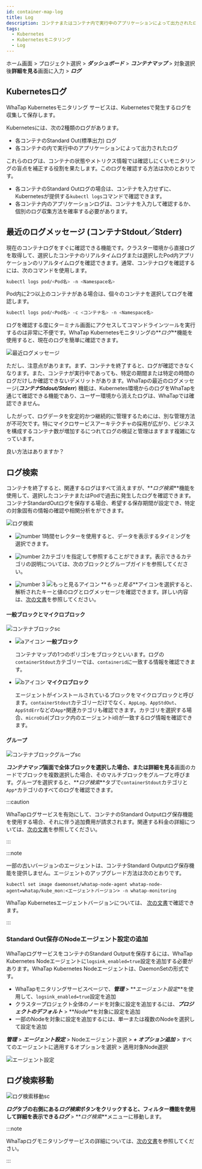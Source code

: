```yaml
---
id: container-map-log
title: Log
description: コンテナまたはコンテナ内で実行中のアプリケーションによって出力されたログをすぐに確認できます。
tags:
  - Kubernetes
  - Kubernetesモニタリング
  - Log
---
```


ホーム画面 > プロジェクト選択 > **_ダッシュボード_** > **_コンテナマップ_** > 対象選択後**詳細を見る**画面に入力 > **_ログ_**

## Kubernetesログ

WhaTap Kubernetesモニタリング サービスは、Kubernetesで発生するログを収集して保存します。 

<!-- 

실시간으로 발생하는 로그는 컨테이너 ***Stdout/Stderr*** 탭의 최근 로그 메시지와 ***로그 검색*** 탭을 통해 조회할 수 있습니다. >

-->

Kubernetesには、次の2種類のログがあります。

-   各コンテナのStandard Out(標準出力) ログ
-   各コンテナの内で実行中のアプリケーションによって出力されたログ

これらのログは、コンテナの状態やメトリクス情報では確認しにくいモニタリングの盲点を補正する役割を果たします。このログを確認する方法は次のとおりです。

-   各コンテナのStandard Outログの場合は、コンテナを入力せずに、Kubernetesが提供する`kubectl logs`コマンドで確認できます。
-   各コンテナ内のアプリケーションログは、コンテナを入力して確認するか、個別のログ収集方法を確率する必要があります。

## 最近のログメッセージ (コンテナStdout／Stderr)

現在のコンテナログをすぐに確認できる機能です。クラスター環境から直接ログを取得して、選択したコンテナのリアルタイムログまたは選択したPod内アプリケーションのリアルタイムログを確認できます。通常、コンテナログを確認するには、次のコマンドを使用します。

```bash
kubectl logs pod/<Pod名> -n <Namespace名>
```

Pod内に2つ以上のコンテナがある場合は、個々のコンテナを選択してログを確認します。

```bash
kubectl logs pod/<Pod名> -c <コンテナ名> -n <Namespace名>
```

ログを確認する度にターミナル画面にアクセスしてコマンドラインツールを実行するのは非常に不便です。WhaTap Kubernetesモニタリングの**_ログ_**機能を使用すると、現在のログを簡単に確認できます。 

![最近ログメッセージ](/img/k8s-container-log.png)

ただし、注意点があります。まず、コンテナを終了すると、ログが確認できなくなります。また、コンテナが実行中であっても、特定の期間または特定の時間のログだけしか確認できないデメリットがあります。WhaTapの最近のログメッセージ(**_コンテナStdout/Stderr_**) 機能は、Kubernetes環境からのログをWhaTapを通じて確認できる機能であり、ユーザー環境から消えたログは、WhaTapでは確認できません。 

したがって、ログデータを安定的かつ継続的に管理するためには、別な管理方法が不可欠です。特にマイクロサービスアーキテクチャの採用が広がり、ビジネスを構成するコンテナ数が増加するにつれてログの検証と管理はますます複雑になっています。

良い方法はありますか？

## ログ検索

コンテナを終了すると、関連するログはすべて消えますが、**_ログ検索_**機能を使用して、選択したコンテナまたはPodで過去に発生したログを確認できます。コンテナStandardOutログを保存する場合、希望する保存期間が設定でき、特定の対象固有の情報の確認や相関分析をができます。 

![ログ検索](/img/k8s-log-search.png)

-   ![number 1](/img/number-01.png)時間セレクターを使用すると、データを表示するタイミングを選択できます。 

-   ![number 2](/img/number-02.png)カテゴリを指定して参照することができます。表示できるカテゴリの説明については、次のブロックとグループガイドを参照してください。

-   ![number 3](/img/number-03.png) ![もっと見るアイコン](/img/ic-caret-right.svg) **_もっと見る_**アイコンを選択すると、解析されたキーと値のログとログメッセージを確認できます。詳しい内容は、[次の文書](../log/log-search)を参照してください。

#### 一般ブロックとマイクロブロック

![コンテナブロックsc](/img/k8s-block.png)

-   ![aアイコン](/img/char-a.svg) **一般ブロック**

    コンテナマップの1つのポリゴンをブロックといいます。ログの`containerStdout`カテゴリーでは、`containerid`に一致する情報を確認できます。

-   ![bアイコン](/img/char-b.svg) **マイクロブロック**

    エージェントがインストールされているブロックをマイクロブロックと呼びます。`containerStdout`カテゴリーだけでなく、`AppLog`、`AppStdOut`、`AppStdErr`などの`App*`関連カテゴリも確認できます。カテゴリを選択する場合、`microOid`(ブロック内のエージェントid)が一致するログ情報を確認できます。

#### グループ

![コンテナブロックグループsc](/img/k8s-container-group.png)

**_コンテナマップ_**画面で全体ブロックを選択した場合、または**詳細を見る**画面のカードでブロックを複数選択した場合、そのマルチブロックをグループと呼びます。グループを選択すると、**_ログ検索_**タブで`containerStdout`カテゴリと`App*`カテゴリのすべてのログを確認できます。

:::caution

WhaTapログサービスを有効にして、コンテナのStandard Outputログ保存機能を使用する場合、それに伴う追加費用が請求されます。関連する料金の詳細については、[次の文書](https://www.whatap.io/ko/pricing/)を参照してください。

:::

:::note

一部の古いバージョンのエージェントは、コンテナStandard Outputログ保存機能を提供しません。エージェントのアップグレード方法は次のとおりです。

```bahs title='Agent update'
kubectl set image daemonset/whatap-node-agent whatap-node-agent=whatap/kube_mon:<エージェントバージョン> -n whatap-monitoring
```

WhaTap Kubernetesエージェントバージョンについては、 [次の文書](https://hub.docker.com/r/whatap/kube_mon/tags)で確認できます。

:::

### Standard Out保存のNodeエージェント設定の追加

WhaTapログサービスをコンテナのStandard Outputを保存するには、WhaTap Kubernetes Nodeエージェントに`logsink_enabled=true`設定を追加する必要があります。WhaTap Kubernetes Nodeエージェントは、DaemonSetの形式です。

-   WhaTapモニタリングサービスページで、**_管理_** > **_エージェント設定_**を使用して、`logsink_enabled=true`設定を追加
-   クラスタープロジェクト全体のノードを対象に設定を追加するには、**_プロジェクトのデフォルト_** > **_Node_**を対象に設定を追加
-   一部のNodeを対象に設定を追加するには、単一または複数のNodeを選択して設定を追加

**_管理_** > **_エージェント設定_** > Nodeエージェント選択 > **_+ オプション追加_** > すべてのエージェントに適用するオプションを選択 > 適用対象Node選択 

![エージェント設定](https://img.whatap.io/media/images/whatap_kubernetes_container_map_logsink_enabled.png)

## ログ検索移動

![ログ検索移動sc](/img/k8s-log-search-to-log-search.png)

**_ログ_**タブの右側にある**_ログ検索_**ボタンをクリックすると、フィルター機能を使用して詳細を表示できる**_ログ_** > **_ログ検索_**メニューに移動します。 

:::note

WhaTapログモニタリングサービスの詳細については、[次の文書](../log/introduction)を参照してください。 

:::

<!-- 

로그 검색 이동 제거 예정

-->
